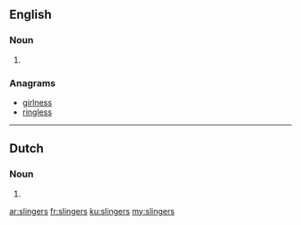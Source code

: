 ==English==

===Noun===
{{head|en|plural}}

# {{plural of|slinger|lang=en}}

===Anagrams===
* [[girlness#English|girlness]]
* [[ringless#English|ringless]]

----

==Dutch==

===Noun===
{{head|nl}}
# {{nl-noun form of|pl|slinger}}

[[ar:slingers]]
[[fr:slingers]]
[[ku:slingers]]
[[my:slingers]]